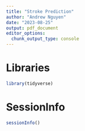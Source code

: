 ```yaml
---
title: "Stroke Prediction"
author: "Andrew Nguyen"
date: "2023-08-25"
output: pdf_document
editor_options: 
  chunk_output_type: console
---
```


# Libraries

```r
library(tidyverse)
```



# SessionInfo

```r
sessionInfo()

```

